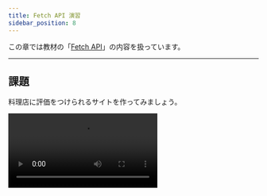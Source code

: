 ```yaml
---
title: Fetch API 演習
sidebar_position: 8
---
```



この章では教材の「[Fetch API](/docs/advanced/fetch-api/)」の内容を扱っています。

---

## 課題

料理店に評価をつけられるサイトを作ってみましょう。

<video src={restaurantsVideo} controls />

### ヒント

- 選択式のメニューを作るには `select` タグを用いましょう。

  ```html title="index.html"
  <select id="rating-select">
    <option value="5">☆ 5</option>
    <option value="4">☆ 4</option>
    <option value="3">☆ 3</option>
    <option value="2">☆ 2</option>
    <option value="1">☆ 1</option>
  </select>
  ```

- `option` の `value` に入れられている数字は文字列のため、平均評価の算出をする前に数値に変換しておくと良いでしょう。以下では `Number` オブジェクトを用いる例を示します。

  ```javascript title="sample.js"
  const one = "1";
  const two = "2";

  console.log(one + two); // 12
  console.log(Number(one) + Number(two)); // 3
  ```

- 今回は、登録されているレストランの最新の情報を取得するため一定時間ごとに画面を描画し直すことが必要ですが、そのようにすると店名を選択する`select` 要素が操作できなくなってしまうことに注意が必要です。以下では、現在操作されている（フォーカスが当たっている）要素を取得する `document.activeElement` を用いて、料理店の評価の送信に必要な `select` 要素が操作されている際には再描画を行わないようにしています。

  ```javascript title="script.js"
  if (
    document.activeElement !== nameSelect &&
    document.activeElement !== ratingSelect
  ) {
    // 再描画
  }
  ```

### 解答例

<Answer>

```javascript title="server.js"
app.get("/restaurants", (request, response) => {
  response.json(restaurants);
});

app.post("/register", (request, response) => {
  restaurants.push({
    name: request.body.name,
    totalRating: 0,
    numRatings: 0,
    averageRating: 0,
  });
  response.end();
});

app.post("/rate", (request, response) => {
  const index = request.body.index;
  restaurants[index].totalRating += Number(request.body.rating); // 文字列を数値に変換
  restaurants[index].numRatings += 1;

  if (restaurants[index].numRatings !== 0) {
    // 評価者が 0 人でないときは、平均点を計算
    restaurants[index].averageRating =
      restaurants[index].totalRating / restaurants[index].numRatings;
  } else {
    // 評価者が 0 人のときは、平均点は 0（ゼロ除算を防ぐため）
    restaurants[index].averageRating = 0;
  }
  response.end();
});
```

```javascript title="static/script.js"
setInterval(async () => {
  // nameSelect にも ratingSelect にもフォーカスが当たっていない際にのみ、要素を再生成する
  if (
    document.activeElement !== nameSelect &&
    document.activeElement !== ratingSelect
  ) {
    const response = await fetch("/restaurants");
    const restaurants = await response.json();
    restaurantList.innerHTML = "";
    nameSelect.innerHTML = "";

    for (let i = 0; i < restaurants.length; i += 1) {
      // 料理店の一覧を生成する部分
      const li = document.createElement("li");
      const name = document.createElement("h3");
      const averageRating = document.createElement("p");
      name.textContent = restaurants[i].name;
      averageRating.textContent = `平均評価: ${restaurants[i].averageRating}`;
      li.appendChild(name);
      li.appendChild(averageRating);
      restaurantList.appendChild(li);

      // 評価する料理店の選択肢を生成する部分
      const option = document.createElement("option");
      option.value = i;
      option.textContent = restaurants[i].name;
      nameSelect.appendChild(option);
    }
  }
}, 1000);
```

コードの全体は以下を参照してください。

<ViewSource url={import.meta.url} path="_samples/restaurants" />

</Answer>
